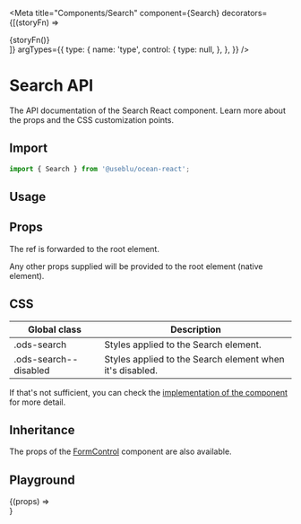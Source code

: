 
<Meta
  title="Components/Search"
  component={Search}
  decorators={[(storyFn) => <div className="input-story">{storyFn()}</div>]}
  argTypes={{
    type: {
      name: 'type',
      control: {
        type: null,
      },
    },
  }}
/>

# Search API

The API documentation of the Search React component. Learn more about the props and the CSS customization points.

## Import

```javascript
import { Search } from '@useblu/ocean-react';
```

## Usage

<Canvas withSource="open" withToolbar>
  <Story name="usage">
    <Search id="input-usage" placeholder="Placeholder..." />
  </Story>
</Canvas>

## Props

<ArgsTable of="." />

The ref is forwarded to the root element.

Any other props supplied will be provided to the root element (native element).

## CSS

| Global class          | Description                                              |
| --------------------- | -------------------------------------------------------- |
| .ods-search           | Styles applied to the Search element.                    |
| .ods-search--disabled | Styles applied to the Search element when it's disabled. |

If that's not sufficient, you can check the [implementation of the component](https://github.com/ocean-ds/ocean-web/blob/master/packages/ocean-react/src/Search/Search.tsx) for more detail.

## Inheritance

The props of the [FormControl](?path=/docs/components-formcontrol--page) component are also available.

## Playground

<Canvas>
  <Story
    name="playground"
    args={{
      placeholder: 'Placeholder...',
      blocked: false,
      disabled: false,
    }}
    argTypes={{
      placeholder: {
        control: 'text',
      },
      disabled: {
        control: 'boolean',
      },
      helperText: {
        control: 'text',
      },
    }}
  >
    {(props) => <Search id="Search-playground" {...props} />}
  </Story>
</Canvas>
